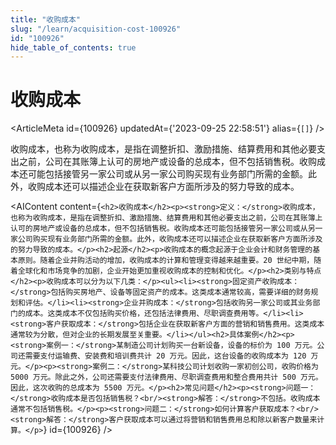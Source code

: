 ```yaml
---
title: "收购成本"
slug: "/learn/acquisition-cost-100926"
id: "100926"
hide_table_of_contents: true
---
```



# 收购成本

<ArticleMeta id={100926} updatedAt={'2023-09-25 22:58:51'} alias={`[]`} />
<div className='border-solid border-b border-t-0 my-4 border-[var(--ifm-color-gray-300)]' />

收购成本，也称为收购成本，是指在调整折扣、激励措施、结算费用和其他必要支出之前，公司在其账簿上认可的房地产或设备的总成本，但不包括销售税。收购成本还可能包括接管另一家公司或从另一家公司购买现有业务部门所需的金额。此外，收购成本还可以描述企业在获取新客户方面所涉及的努力导致的成本。

<AIContent content={`<h2>收购成本</h2><p><strong>定义：</strong>收购成本，也称为收购成本，是指在调整折扣、激励措施、结算费用和其他必要支出之前，公司在其账簿上认可的房地产或设备的总成本，但不包括销售税。收购成本还可能包括接管另一家公司或从另一家公司购买现有业务部门所需的金额。此外，收购成本还可以描述企业在获取新客户方面所涉及的努力导致的成本。</p><h2>起源</h2><p>收购成本的概念起源于企业会计和财务管理的基本原则。随着企业并购活动的增加，收购成本的计算和管理变得越来越重要。20 世纪中期，随着全球化和市场竞争的加剧，企业开始更加重视收购成本的控制和优化。</p><h2>类别与特点</h2><p>收购成本可以分为以下几类：</p><ul><li><strong>固定资产收购成本：</strong>包括购买房地产、设备等固定资产的成本。这类成本通常较高，需要详细的财务规划和评估。</li><li><strong>企业并购成本：</strong>包括收购另一家公司或其业务部门的成本。这类成本不仅包括购买价格，还包括法律费用、尽职调查费用等。</li><li><strong>客户获取成本：</strong>包括企业在获取新客户方面的营销和销售费用。这类成本通常较为分散，但对企业的长期发展至关重要。</li></ul><h2>具体案例</h2><p><strong>案例一：</strong>某制造公司计划购买一台新设备，设备的标价为 100 万元。公司还需要支付运输费、安装费和培训费共计 20 万元。因此，这台设备的收购成本为 120 万元。</p><p><strong>案例二：</strong>某科技公司计划收购一家初创公司，收购价格为 5000 万元。除此之外，公司还需要支付法律费用、尽职调查费用和整合费用共计 500 万元。因此，这次收购的总成本为 5500 万元。</p><h2>常见问题</h2><p><strong>问题一：</strong>收购成本是否包括销售税？<br/><strong>解答：</strong>不包括。收购成本通常不包括销售税。</p><p><strong>问题二：</strong>如何计算客户获取成本？<br/><strong>解答：</strong>客户获取成本可以通过将营销和销售费用总和除以新客户数量来计算。</p>`} id={100926} />
